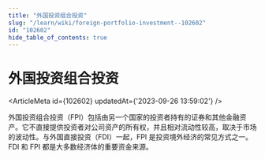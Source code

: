 ```yaml
---
title: "外国投资组合投资"
slug: "/learn/wiki/foreign-portfolio-investment--102602"
id: "102602"
hide_table_of_contents: true
---
```



# 外国投资组合投资

<ArticleMeta id={102602} updatedAt={'2023-09-26 13:59:02'} />
<div className='border-solid border-b border-t-0 my-4 border-[var(--ifm-color-gray-300)]' />

外国投资组合投资（FPI）包括由另一个国家的投资者持有的证券和其他金融资产。它不直接提供投资者对公司资产的所有权，并且相对流动性较高，取决于市场的波动性。与外国直接投资（FDI）一起，FPI 是投资境外经济的常见方式之一。FDI 和 FPI 都是大多数经济体的重要资金来源。
